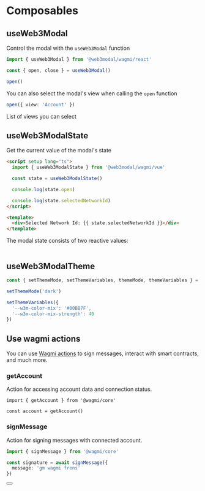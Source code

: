
# Composables

## useWeb3Modal

Control the modal with the `useWeb3Modal` function

```ts
import { useWeb3Modal } from '@web3modal/wagmi/react'

const { open, close } = useWeb3Modal()

open()
```

You can also select the modal's view when calling the `open` function

```ts
open({ view: 'Account' })
```

List of views you can select

<Table
  headers={['Variable', 'Description']}
  data={[
    {
      variable: { code: 'Connect' },
      description: 'Principal view of the modal - default view when disconnected'
    },
    {
      variable: { code: 'Account' },
      description: 'User profile - default view when connected'
    },
    {
      variable: { code: 'All wallets' },
      description: 'Shows the list of all available wallets'
    },
    {
      variable: { code: 'Network' },
      description:
        'List of available networks - you can select and target a specific network before connecting'
    },
    {
      variable: { code: 'WhatIsANetwork' },
      description: '"What is a network" onboarding view'
    },
    {
      variable: { code: 'WhatIsAWallet' },
      description: '"What is a wallet" onboarding view'
    }
  ]}
/>

## useWeb3ModalState

Get the current value of the modal's state

```html
<script setup lang="ts">
  import { useWeb3ModalState } from '@web3modal/wagmi/vue'

  const state = useWeb3ModalState()

  console.log(state.open)

  console.log(state.selectedNetworkId)
</script>

<template>
  <div>Selected Network Id: {{ state.selectedNetworkId }}</div>
</template>
```

The modal state consists of two reactive values:

<Table
  headers={['Value', 'Description', 'Type']}
  data={[
    {
      variable: { code: 'open' },
      description: 'Open state will be true when the modal is open and false when closed.',
      type: { code: 'boolean' }
    },
    {
      variable: { code: 'selectedNetworkId' },
      description: 'The current chain id selected by the user',
      type: { code: 'number' }
    }
  ]}
/>

## useWeb3ModalTheme

```ts
const { setThemeMode, setThemeVariables, themeMode, themeVariables } = useWeb3ModalTheme()

setThemeMode('dark')

setThemeVariables({
  '--w3m-color-mix': '#00BB7F',
  '--w3m-color-mix-strength': 40
})
```

## Use wagmi actions

You can use [Wagmi actions](https://wagmi.sh/core/actions/getAccount) to sign messages, interact with smart contracts, and much more.

### getAccount

Action for accessing account data and connection status.

```tsx
import { getAccount } from '@wagmi/core'

const account = getAccount()
```

### signMessage

Action for signing messages with connected account.

```ts
import { signMessage } from '@wagmi/core'

const signature = await signMessage({
  message: 'gm wagmi frens'
})
```

<Button name="Learn More" url="https://wagmi.sh/core/actions/readContract" />
